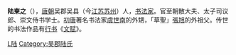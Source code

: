 '''陆柬之'''（{{bd|585年||638年|catIdx=L陆}}），[[唐朝|唐朝]]吴郡吴县（今[[江苏|江苏]][[苏州|苏州]]）人，[[书法家|书法家]]。官至朝散大夫、太子司议郎、崇文侍书学士。[[初唐|初唐]]著名书法家[[虞世南|虞世南]]的外甥，「草聖」[[張旭|張旭]]的外祖父。传世的书法作品有[[行书|行书]]《[[文赋|文赋]]》。

[[Category:唐朝书法家|L陆]]
[[Category:吴郡陆氏|Category:吴郡陆氏]]
